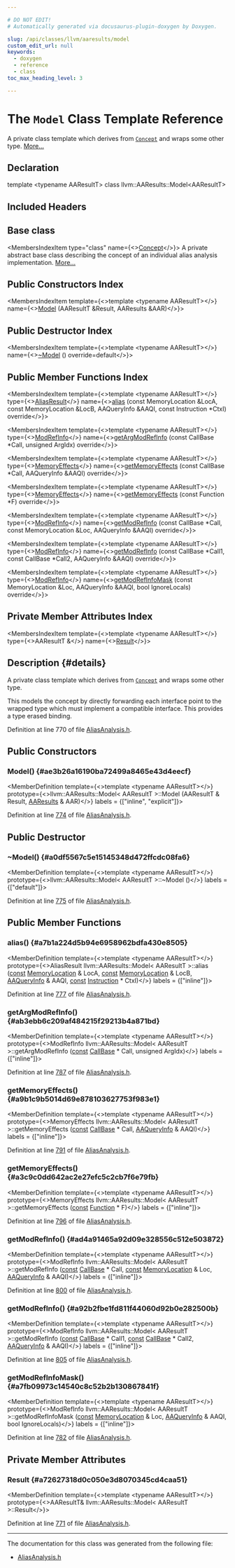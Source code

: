 ```yaml
---

# DO NOT EDIT!
# Automatically generated via docusaurus-plugin-doxygen by Doxygen.

slug: /api/classes/llvm/aaresults/model
custom_edit_url: null
keywords:
  - doxygen
  - reference
  - class
toc_max_heading_level: 3

---
```





# The `Model` Class Template Reference

<DoxygenPage pluginConfig={pluginConfig}>

A private class template which derives from <code><a href="/docs/api/classes/llvm/aaresults/concept">Concept</a></code> and wraps some other type. <a href="#details">More...</a>

## Declaration

<CodeBlock>template &lt;typename AAResultT&gt;
class llvm::AAResults::Model&lt;AAResultT&gt;</CodeBlock>

## Included Headers

<IncludesList>
<IncludesListItem
  filePath="llvm/Analysis/AliasAnalysis.h"
  permalink="/docs/api/files/include/include/llvm/include/llvm/analysis/aliasanalysis-h"
  isLocal="true" />
</IncludesList>

## Base class

<MembersIndex>

<MembersIndexItem
  type="class"
  name={<><a href="/docs/api/classes/llvm/aaresults/concept">Concept</a></>}>
A private abstract base class describing the concept of an individual alias analysis implementation. <a href="/docs/api/classes/llvm/aaresults/concept/#details">More...</a>
</MembersIndexItem>

</MembersIndex>

## Public Constructors Index

<MembersIndex>

<MembersIndexItem
  template={<>template &lt;typename AAResultT&gt;</>}
  name={<><a href="#ae3b26a16190ba72499a8465e43d4eecf">Model</a> (AAResultT &amp;Result, AAResults &amp;AAR)</>}>
</MembersIndexItem>

</MembersIndex>

## Public Destructor Index

<MembersIndex>

<MembersIndexItem
  template={<>template &lt;typename AAResultT&gt;</>}
  name={<><a href="#a0df5567c5e15145348d472ffcdc08fa6">~Model</a> () override=default</>}>
</MembersIndexItem>

</MembersIndex>

## Public Member Functions Index

<MembersIndex>

<MembersIndexItem
  template={<>template &lt;typename AAResultT&gt;</>}
  type={<><a href="/docs/api/classes/llvm/aliasresult">AliasResult</a></>}
  name={<><a href="#a7b1a224d5b94e6958962bdfa430e8505">alias</a> (const MemoryLocation &amp;LocA, const MemoryLocation &amp;LocB, AAQueryInfo &amp;AAQI, const Instruction &#42;CtxI) override</>}>
</MembersIndexItem>

<MembersIndexItem
  template={<>template &lt;typename AAResultT&gt;</>}
  type={<><a href="/docs/api/namespaces/llvm/#a9db8c44b250b90e3ab7e4d144e7c9c2e">ModRefInfo</a></>}
  name={<><a href="#ab3ebb6c209af484215f29213b4a871bd">getArgModRefInfo</a> (const CallBase &#42;Call, unsigned ArgIdx) override</>}>
</MembersIndexItem>

<MembersIndexItem
  template={<>template &lt;typename AAResultT&gt;</>}
  type={<><a href="/docs/api/namespaces/llvm/#a44ad2b29af9ebe3d12a99843a7594757">MemoryEffects</a></>}
  name={<><a href="#a9b1c9b5014d69e878103627753f983e1">getMemoryEffects</a> (const CallBase &#42;Call, AAQueryInfo &amp;AAQI) override</>}>
</MembersIndexItem>

<MembersIndexItem
  template={<>template &lt;typename AAResultT&gt;</>}
  type={<><a href="/docs/api/namespaces/llvm/#a44ad2b29af9ebe3d12a99843a7594757">MemoryEffects</a></>}
  name={<><a href="#a3c9c0dd642ac2e27efc5c2cb7f6e79fb">getMemoryEffects</a> (const Function &#42;F) override</>}>
</MembersIndexItem>

<MembersIndexItem
  template={<>template &lt;typename AAResultT&gt;</>}
  type={<><a href="/docs/api/namespaces/llvm/#a9db8c44b250b90e3ab7e4d144e7c9c2e">ModRefInfo</a></>}
  name={<><a href="#ad4a91465a92d09e328556c512e503872">getModRefInfo</a> (const CallBase &#42;Call, const MemoryLocation &amp;Loc, AAQueryInfo &amp;AAQI) override</>}>
</MembersIndexItem>

<MembersIndexItem
  template={<>template &lt;typename AAResultT&gt;</>}
  type={<><a href="/docs/api/namespaces/llvm/#a9db8c44b250b90e3ab7e4d144e7c9c2e">ModRefInfo</a></>}
  name={<><a href="#a92b2fbe1fd811f44060d92b0e282500b">getModRefInfo</a> (const CallBase &#42;Call1, const CallBase &#42;Call2, AAQueryInfo &amp;AAQI) override</>}>
</MembersIndexItem>

<MembersIndexItem
  template={<>template &lt;typename AAResultT&gt;</>}
  type={<><a href="/docs/api/namespaces/llvm/#a9db8c44b250b90e3ab7e4d144e7c9c2e">ModRefInfo</a></>}
  name={<><a href="#a7fb09973c14540c8c52b2b130867841f">getModRefInfoMask</a> (const MemoryLocation &amp;Loc, AAQueryInfo &amp;AAQI, bool IgnoreLocals) override</>}>
</MembersIndexItem>

</MembersIndex>

## Private Member Attributes Index

<MembersIndex>

<MembersIndexItem
  template={<>template &lt;typename AAResultT&gt;</>}
  type={<>AAResultT &amp;</>}
  name={<><a href="#a72627318d0c050e3d8070345cd4caa51">Result</a></>}>
</MembersIndexItem>

</MembersIndex>

## Description {#details}

A private class template which derives from <code><a href="/docs/api/classes/llvm/aaresults/concept">Concept</a></code> and wraps some other type.

This models the concept by directly forwarding each interface point to the wrapped type which must implement a compatible interface. This provides a type erased binding.

Definition at line 770 of file <a href="/docs/api/files/include/include/llvm/include/llvm/analysis/aliasanalysis-h">AliasAnalysis.h</a>.

<SectionDefinition>

## Public Constructors

### Model() {#ae3b26a16190ba72499a8465e43d4eecf}

<MemberDefinition
  template={<>template &lt;typename AAResultT&gt;</>}
  prototype={<>llvm::AAResults::Model&lt; AAResultT &gt;::Model (AAResultT &amp; Result, <a href="/docs/api/classes/llvm/aaresults">AAResults</a> &amp; AAR)</>}
  labels = {["inline", "explicit"]}>

Definition at line <a href="/docs/api/files/include/include/llvm/include/llvm/analysis/aliasanalysis-h/#l00774">774</a> of file <a href="/docs/api/files/include/include/llvm/include/llvm/analysis/aliasanalysis-h">AliasAnalysis.h</a>.
</MemberDefinition>

</SectionDefinition>

<SectionDefinition>

## Public Destructor

### ~Model() {#a0df5567c5e15145348d472ffcdc08fa6}

<MemberDefinition
  template={<>template &lt;typename AAResultT&gt;</>}
  prototype={<>llvm::AAResults::Model&lt; AAResultT &gt;::~Model ()</>}
  labels = {["default"]}>

Definition at line <a href="/docs/api/files/include/include/llvm/include/llvm/analysis/aliasanalysis-h/#l00775">775</a> of file <a href="/docs/api/files/include/include/llvm/include/llvm/analysis/aliasanalysis-h">AliasAnalysis.h</a>.
</MemberDefinition>

</SectionDefinition>

<SectionDefinition>

## Public Member Functions

### alias() {#a7b1a224d5b94e6958962bdfa430e8505}

<MemberDefinition
  template={<>template &lt;typename AAResultT&gt;</>}
  prototype={<>AliasResult llvm::AAResults::Model&lt; AAResultT &gt;::alias (<a href="/docs/api/files/lib/lib/target/lib/target/aarch64/aarch64promoteconstant-cpp/#a90f8350fecae261c25be85d38b451bff">const</a> <a href="/docs/api/classes/llvm/memorylocation">MemoryLocation</a> &amp; LocA, <a href="/docs/api/files/lib/lib/target/lib/target/aarch64/aarch64promoteconstant-cpp/#a90f8350fecae261c25be85d38b451bff">const</a> <a href="/docs/api/classes/llvm/memorylocation">MemoryLocation</a> &amp; LocB, <a href="/docs/api/classes/llvm/aaqueryinfo">AAQueryInfo</a> &amp; AAQI, <a href="/docs/api/files/lib/lib/target/lib/target/aarch64/aarch64promoteconstant-cpp/#a90f8350fecae261c25be85d38b451bff">const</a> <a href="/docs/api/classes/llvm/instruction">Instruction</a> &#42; CtxI)</>}
  labels = {["inline"]}>

Definition at line <a href="/docs/api/files/include/include/llvm/include/llvm/analysis/aliasanalysis-h/#l00777">777</a> of file <a href="/docs/api/files/include/include/llvm/include/llvm/analysis/aliasanalysis-h">AliasAnalysis.h</a>.
</MemberDefinition>

### getArgModRefInfo() {#ab3ebb6c209af484215f29213b4a871bd}

<MemberDefinition
  template={<>template &lt;typename AAResultT&gt;</>}
  prototype={<>ModRefInfo llvm::AAResults::Model&lt; AAResultT &gt;::getArgModRefInfo (<a href="/docs/api/files/lib/lib/target/lib/target/aarch64/aarch64promoteconstant-cpp/#a90f8350fecae261c25be85d38b451bff">const</a> <a href="/docs/api/classes/llvm/callbase">CallBase</a> &#42; Call, unsigned ArgIdx)</>}
  labels = {["inline"]}>

Definition at line <a href="/docs/api/files/include/include/llvm/include/llvm/analysis/aliasanalysis-h/#l00787">787</a> of file <a href="/docs/api/files/include/include/llvm/include/llvm/analysis/aliasanalysis-h">AliasAnalysis.h</a>.
</MemberDefinition>

### getMemoryEffects() {#a9b1c9b5014d69e878103627753f983e1}

<MemberDefinition
  template={<>template &lt;typename AAResultT&gt;</>}
  prototype={<>MemoryEffects llvm::AAResults::Model&lt; AAResultT &gt;::getMemoryEffects (<a href="/docs/api/files/lib/lib/target/lib/target/aarch64/aarch64promoteconstant-cpp/#a90f8350fecae261c25be85d38b451bff">const</a> <a href="/docs/api/classes/llvm/callbase">CallBase</a> &#42; Call, <a href="/docs/api/classes/llvm/aaqueryinfo">AAQueryInfo</a> &amp; AAQI)</>}
  labels = {["inline"]}>

Definition at line <a href="/docs/api/files/include/include/llvm/include/llvm/analysis/aliasanalysis-h/#l00791">791</a> of file <a href="/docs/api/files/include/include/llvm/include/llvm/analysis/aliasanalysis-h">AliasAnalysis.h</a>.
</MemberDefinition>

### getMemoryEffects() {#a3c9c0dd642ac2e27efc5c2cb7f6e79fb}

<MemberDefinition
  template={<>template &lt;typename AAResultT&gt;</>}
  prototype={<>MemoryEffects llvm::AAResults::Model&lt; AAResultT &gt;::getMemoryEffects (<a href="/docs/api/files/lib/lib/target/lib/target/aarch64/aarch64promoteconstant-cpp/#a90f8350fecae261c25be85d38b451bff">const</a> <a href="/docs/api/classes/llvm/function">Function</a> &#42; F)</>}
  labels = {["inline"]}>

Definition at line <a href="/docs/api/files/include/include/llvm/include/llvm/analysis/aliasanalysis-h/#l00796">796</a> of file <a href="/docs/api/files/include/include/llvm/include/llvm/analysis/aliasanalysis-h">AliasAnalysis.h</a>.
</MemberDefinition>

### getModRefInfo() {#ad4a91465a92d09e328556c512e503872}

<MemberDefinition
  template={<>template &lt;typename AAResultT&gt;</>}
  prototype={<>ModRefInfo llvm::AAResults::Model&lt; AAResultT &gt;::getModRefInfo (<a href="/docs/api/files/lib/lib/target/lib/target/aarch64/aarch64promoteconstant-cpp/#a90f8350fecae261c25be85d38b451bff">const</a> <a href="/docs/api/classes/llvm/callbase">CallBase</a> &#42; Call, <a href="/docs/api/files/lib/lib/target/lib/target/aarch64/aarch64promoteconstant-cpp/#a90f8350fecae261c25be85d38b451bff">const</a> <a href="/docs/api/classes/llvm/memorylocation">MemoryLocation</a> &amp; Loc, <a href="/docs/api/classes/llvm/aaqueryinfo">AAQueryInfo</a> &amp; AAQI)</>}
  labels = {["inline"]}>

Definition at line <a href="/docs/api/files/include/include/llvm/include/llvm/analysis/aliasanalysis-h/#l00800">800</a> of file <a href="/docs/api/files/include/include/llvm/include/llvm/analysis/aliasanalysis-h">AliasAnalysis.h</a>.
</MemberDefinition>

### getModRefInfo() {#a92b2fbe1fd811f44060d92b0e282500b}

<MemberDefinition
  template={<>template &lt;typename AAResultT&gt;</>}
  prototype={<>ModRefInfo llvm::AAResults::Model&lt; AAResultT &gt;::getModRefInfo (<a href="/docs/api/files/lib/lib/target/lib/target/aarch64/aarch64promoteconstant-cpp/#a90f8350fecae261c25be85d38b451bff">const</a> <a href="/docs/api/classes/llvm/callbase">CallBase</a> &#42; Call1, <a href="/docs/api/files/lib/lib/target/lib/target/aarch64/aarch64promoteconstant-cpp/#a90f8350fecae261c25be85d38b451bff">const</a> <a href="/docs/api/classes/llvm/callbase">CallBase</a> &#42; Call2, <a href="/docs/api/classes/llvm/aaqueryinfo">AAQueryInfo</a> &amp; AAQI)</>}
  labels = {["inline"]}>

Definition at line <a href="/docs/api/files/include/include/llvm/include/llvm/analysis/aliasanalysis-h/#l00805">805</a> of file <a href="/docs/api/files/include/include/llvm/include/llvm/analysis/aliasanalysis-h">AliasAnalysis.h</a>.
</MemberDefinition>

### getModRefInfoMask() {#a7fb09973c14540c8c52b2b130867841f}

<MemberDefinition
  template={<>template &lt;typename AAResultT&gt;</>}
  prototype={<>ModRefInfo llvm::AAResults::Model&lt; AAResultT &gt;::getModRefInfoMask (<a href="/docs/api/files/lib/lib/target/lib/target/aarch64/aarch64promoteconstant-cpp/#a90f8350fecae261c25be85d38b451bff">const</a> <a href="/docs/api/classes/llvm/memorylocation">MemoryLocation</a> &amp; Loc, <a href="/docs/api/classes/llvm/aaqueryinfo">AAQueryInfo</a> &amp; AAQI, bool IgnoreLocals)</>}
  labels = {["inline"]}>

Definition at line <a href="/docs/api/files/include/include/llvm/include/llvm/analysis/aliasanalysis-h/#l00782">782</a> of file <a href="/docs/api/files/include/include/llvm/include/llvm/analysis/aliasanalysis-h">AliasAnalysis.h</a>.
</MemberDefinition>

</SectionDefinition>

<SectionDefinition>

## Private Member Attributes

### Result {#a72627318d0c050e3d8070345cd4caa51}

<MemberDefinition
  template={<>template &lt;typename AAResultT&gt;</>}
  prototype={<>AAResultT&amp; llvm::AAResults::Model&lt; AAResultT &gt;::Result</>}>

Definition at line <a href="/docs/api/files/include/include/llvm/include/llvm/analysis/aliasanalysis-h/#l00771">771</a> of file <a href="/docs/api/files/include/include/llvm/include/llvm/analysis/aliasanalysis-h">AliasAnalysis.h</a>.
</MemberDefinition>

</SectionDefinition>

<hr/>

The documentation for this class was generated from the following file:

<ul>
<li><a href="/docs/api/files/include/include/llvm/include/llvm/analysis/aliasanalysis-h">AliasAnalysis.h</a></li>
</ul>

</DoxygenPage>
